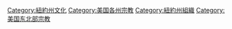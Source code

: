 {{Catnav|頁面分類|各種主題的頁面分類|按國家分類|各國宗教|美国宗教}}
{{Catnav|頁面分類|人类社会|宗教|各國宗教|美国宗教}}

[[Category:紐約州文化|Category:紐約州文化]]
[[Category:美国各州宗教|Category:美国各州宗教]]
[[Category:紐約州組織|Category:紐約州組織]]
[[Category:美国东北部宗教|Category:美国东北部宗教]]